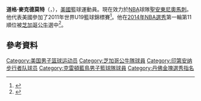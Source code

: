 {{noteTA
|G1=NBA
}}
{{Infobox basketball biography
| name = 道格·麥克德莫特<br >Doug McDermott
| image = Doug McDermott CHI vs PHI 2014-11-07 (cropped).jpg
| image_size = 
| caption = 2014年[[芝加哥公牛|芝加哥公牛]]時期的麥克德莫特
| position = [[小前鋒|小前鋒]]
| height_ft = 6
| height_in = 7
| weight_lb = 225
| league = [[NBA|NBA]]
| team = 聖安東尼奧馬刺
| number = 17
| birth_date = {{birth date and age|1992|1|3}}
| birth_place = {{USA}}[[北達科他州|北達科他州]][[大福克斯|大福克斯]]
| nationality = {{USA}}
| high_school = {{le|埃姆斯高階中學|Ames High School}} ([[艾奧瓦州|艾奧瓦州]][[埃姆斯|埃姆斯]])
| college = [[克瑞頓大學|克瑞頓大學]] (2010–2014)
| draft_year = 2014
| draft_round = 1
| draft_pick = 11
| draft_team = [[丹佛金塊|丹佛金塊]]
| career_start = 2014
| years1 = {{nbay|2014|start}}–{{nbay|2016|end}}
| team1 = [[芝加哥公牛|芝加哥公牛]]
| years2 = {{nbay|2016|end}}
| team2 = [[奧克拉荷馬雷霆|奧克拉荷馬雷霆]]
| years3 = {{nbay|2017|full=y}}
| team3 = [[紐約尼克|紐約尼克]]
| years4 = {{nbay|2017|end}}
| team4 = [[達拉斯獨行俠|達拉斯獨行俠]]
| years5 = {{nbay|2018|start}}–{{nbay|2020|end}}
| team5 = [[印第安納溜馬|印第安納溜馬]]
| years6 = {{nbay|2021|start}}–present
| team6 = [[聖安東尼奧馬刺|聖安東尼奧馬刺]]
| highlights = 
* Consensus [[List_of_U.S._men's_college_basketball_national_player_of_the_year_awards|National College Player of the Year]] ([[2013–14_NCAA_Division_I_men's_basketball_season|2014]])
* 3× Consensus first-team [[NCAA_Men's_Basketball_All-Americans|All-American]] ([[2012_NCAA_Men's_Basketball_All-Americans|2012]]–[[2014_NCAA_Men's_Basketball_All-Americans|2014]])
* 2× [[Lute_Olson_Award|Lute Olson Award]] (2012, 2014)
* 2× [[Missouri_Valley_Conference_Men's_Basketball_Player_of_the_Year|MVC Player of the Year]] (2012, 2013)
* [[Big_East_Conference_Men's_Basketball_Player_of_the_Year|Big East Player of the Year]] (2014)
* 3× First-team All-[[Missouri_Valley_Conference|MVC]] (2011–2013)
* First-team All-[[Big_East_Conference|Big East]] (2014)
* 2× [[Missouri_Valley_Conference_Men's_Basketball_Tournament|MVC Tournament]] MVP ([[2012_Missouri_Valley_Conference_Men's_Basketball_Tournament|2012]], [[2013_Missouri_Valley_Conference_Men's_Basketball_Tournament|2013]])
*[[List_of_NCAA_Division_I_men's_basketball_season_scoring_leaders|NCAA season scoring leader]] (2014)
| bbr = mcderdo01
| nba = doug_mcdermott
}}

'''道格·麥克德莫特'''（{{lang-en|'''Doug McDermott'''}}，{{bd|1992年|1月3日}}），[[美國|美國]]籃球運動員。現在效力於[[NBA|NBA]]球隊[[聖安東尼奧馬刺|聖安東尼奧馬刺]]。他代表美國參加了2011年世界U19籃球錦標賽<ref>{{cite web| title = Tenth FIBA U19 World Championship 2011| publisher = USA Basketball| year = 2011| url = http://www.usabasketball.com/mens/u19/mu19_2011.html| accessdate = January 4, 2012| deadurl = yes| archiveurl = https://web.archive.org/web/20130602214216/http://www.usabasketball.com/mens/u19/mu19_2011.html| archivedate =2013-06-02}}</ref>。他在[[2014年NBA選秀|2014年NBA選秀]]第一輪第11順位被[[芝加哥公牛|芝加哥公牛]]選中<ref>{{Cite web |url=http://www.nba.com/2014/news/06/26/nuggets-take-mcdermitt-062614.ap/index.html |title=Bulls deal picks for Doug McDermott |access-date=2015-06-14 |archive-url=https://web.archive.org/web/20140630011744/http://www.nba.com/2014/news/06/26/nuggets-take-mcdermitt-062614.ap/index.html |archive-date=2014-06-30 |dead-url=yes }}</ref>。

== 參考資料 ==
{{Reflist}}

{{NABC年度最佳球员}}
{{卢特·奥尔森奖获得者}}
{{阿道夫·鲁普奖获得者}}
{{奥斯卡·罗伯逊奖}}
{{奈史密斯学院年度最佳男子球员}}
{{约翰·R·伍登年度最佳男子球员}}
{{美联社大学篮球年度最佳男子球员}}
{{体育新闻大学篮球年度最佳男子球员}}
{{大东联盟年度最佳男子篮球运动员}}
{{2014 NBA Draft}}
{{圣安东尼奥马刺现时球员名单}}

{{Authority control}}
{{DEFAULTSORT:McDermott, Doug}}
[[Category:美国男子篮球运动员|Category:美国男子篮球运动员]]
[[Category:芝加哥公牛隊球員|Category:芝加哥公牛隊球員]]
[[Category:印第安纳步行者队球员|Category:印第安纳步行者队球员]]
[[Category:克雷頓藍鳥男子籃球隊球員|Category:克雷頓藍鳥男子籃球隊球員]]
[[Category:丹佛金塊選秀指名|Category:丹佛金塊選秀指名]]